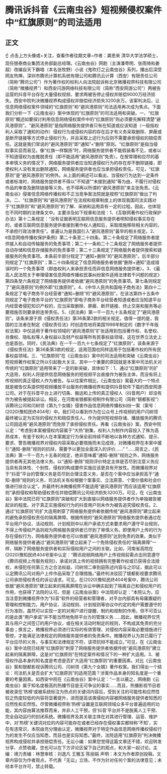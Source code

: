 # 腾讯诉抖音《云南虫谷》短视频侵权案件中“红旗原则”的司法适用
## 正文
☝ 点击上方头像或+关注，查看作者往期文章~作者：龚恩来 清华大学法学硕士，现任银泰商业集团法务部副总经理。《云南虫谷》网剧（主演潘粤明、张雨绮和姜超）改编自天下霸唱（本名张牧野）小说《鬼吹灯之云南虫谷》系列，播出后深受网友热捧。深圳市腾讯计算机系统有限公司和腾讯云计算（西安）有限责任公司（简称“腾讯公司”）作为著作权的权利人向法院起诉称北京微播视界科技有限公司（简称“微播视界”）和西安闪游网络科技有限公司（简称“西安网游公司”）两被告运营的抖音平台存在大量侵权视频，要求两被告停止侵权并赔偿9000万经济损失。西安中院判决微播视界构成侵权并赔偿经济损失3200余万。该案判决后，让信息网络侵权案件领域的“红旗原则”和“避风港原则”司法适用再次成为焦点。下面我们分析一下《云南虫谷》案中体现的“红旗原则”的司法适用和突破。一、“红旗原则”概述如要探讨利用信息网络侵权案件中的“红旗原则”则必须要先解释清楚“避风港原则”。“避风港原则”是指网络服务提供者只有在知道或应该知道（一般指权利人采取了通知的动作）侵权行为或侵权内容的存在后才有义务采取删除、屏蔽或是断开链接等方式停止侵权行为，并且采取上述行为后则不需要承担侵权的赔偿责任。这就是我们常说的“避风港原则”即“通知”+“删除”原则。“红旗原则”是指当侵权事实显而易见，像“红旗一样飘扬”时，网络服务提供者不能假装看不见，或者以不知道侵权为由推脱责任（即不能适用“避风港原则”免责）。在按常理和应尽的基本审慎义务的情况下，网络服务提供者应当知道侵权行为的存在却不删除链接，即使权利人没有发出删除通知，网络服务提供者也应当承担侵权责任。可见，“红旗原则”是“避风港原则”的例外。从上面的阐述可以看出，当侵权行为达到一定条件或者标准时，网络服务提供者不得以“不知道”“未接到通知”等为由，不履行对侵权作品的审查及删除链接等义务。也不得再以所谓的“避风港原则”来主张免责。《云南虫谷》侵害信息网络传播权和不正当竞争案法院就是按照“红旗原则”做出了判决。二、“红旗原则”和“避风港原则”在法规和规章制度上的体现我国司法实践对于“红旗原则”和“避风港原则”的了解、采纳和运用具有一定的过程。因此，也体现在不同时期的法律条文中。主要涉及如下规章和法规：1、《互联网著作权行政保护办法》第十二条规定：“没有证据表明互联网信息服务提供者明知侵权事实存在的，或者互联网信息服务提供者接到著作权人通知后，采取措施移除相关内容的，不承担行政法律责任”。普遍认为是我国引入“避风港原则”最早的相关规定。2、《信息网络传播权保护条例》第二十条至二十四条。第二十条规定了网络服务者提供接入和自动传输服务的免责事项；第二十一条和二十二条规定了网络服务者提供自动存储和信息存储服务的免责事项；第二十三条规定了网络服务者提供搜索和链接服务的免责事项。本条前半部分规定了“通知+删除”的“避风港原则”。后半部分则规定了“红旗原则”；第二十四条规定了信息网络服务者依据“删除+通知”造成错误时的一个免责事项（即由权利人来承担责任而非信息网络服务提供者）。3、《最高人民法院关于审理侵害信息网络传播权民事纠纷案件适用法律若干问题的规定》第四条至六条规定了网络服务提供者依据“避风港原则”的免责事项。第七条则规定了“避风港原则”的例外即“红旗原则”。4、《中华人民共和国电子商务法》第四十二条规定了电子商务平台经营者“通知+删除”的“避风港原则”。在该法第四十五条中则规定了电子商务平台的“红旗原则”即电子商务平台经营者知道或者应当知道平台内经营者侵犯知识产权的，应当采取删除、屏蔽、断开链接、终止交易和服务等必要措施否则要承担连带责任。5、《民法典》第一千一百九十五条规定了“避风港原则”。该条来源于原《侵权责任法》第36条第2款的相关规定。值得一提的是，我国的立法者在制定《侵权责任法》时创造性地将美国1998年制定的《数字千年版权法案》中仅适用于著作权领域的“避风港原则”扩张适用到包括著作权、名誉权、肖像权、隐私权等人身权益以及财产权益等所有民事权益领域，这在世界立法史上也是首创。同时，《民法典》在一千一百九十七条规定了“红旗原则”。该条来源于《侵权责任法》第36条第3款的规定，适用范围也同样适用于包括著作权的所有民事权益领域。三、“红旗原则”在《云南虫谷》案中的司法适用和突破《云南虫谷》短视频著作权案之所以引起极大关注，其中一个重要的原因就是本案中司法机关对传统的“红旗原则”适用带来了一定的新突破，具体如下：1、通过“红旗原则”的扩大适用，权利人将提供信息网络服务的短视频平台直接作为被告主体，而没有将上传视频的真正侵权人作为被告。与以往案件相比，《云南虫谷》案最大的一个特点就是被告仅系提供短视频播放平台服务的微播视界和提供抖音软件下载的西安网游公司。对于在抖音平台上进行切条、搬运和上传的真正侵权人（抖音用户）却没有作为被告被提起诉讼。相反，在河南省银都影视制作有限公司（简称“银都影视”）诉腾讯公司和闫树领《第九个女婿》侵害作品信息网络传播权纠纷一案（案号：(2020)豫知民终404号）中。我们可以看到作为在公众号上传视频的用户闫树领最终被认定为实际的侵权方和赔偿责任人。作为提供短视频存储、播放服务的腾讯公司因适用“避风港原则”而免除了承担侵权责任。再看《云南虫谷》案。西安中院认定：“考虑到本案被侵权内容属于“大热”剧集，权利人为制作内容投入了殊为高昂成本，有鉴于权利人在本案裁定行为保全前持续不断地以各种方式通知、提示、要求、警告微播视界对侵权内容采取必要措施而未见成效，对微播视界在本案中援引“通知-删除”规则的抗辩，需要予以更加全面深入的评价……”  “……简言之，《民法典》第一千一百九十五条的规定，绝非意味着“通知-删除”规则之外，网络服务提供者再无其他法律义务。以“通知-删除”规则评价特定主体是否尽到注意义务应当具有具体性、个别性、侵权的构成要件实施应该更具有开放性。而微播视界对于“抖音”平台的管理义务是否尽到合理注意义务，是否在个案中应当承担高于“通知-删除”规则的义务，司法机关有权根据个案事实、立法原意、个案价值和社会价值进行综合认定”。并最终判决微播视界不能适用“避风港原则”而应该适用“红旗原则”承担侵权和帮助侵权责任并赔偿腾讯公司经济损失3200万。可见，在《云南虫谷》案中法院已将“红旗原则”突破和扩大到直接以网络服务提供者作为单独被告被起诉的程度。对于真正实施侵权行为的抖音用户则未作为被告追究侵权责任。2、通过“红旗原则”的扩大适用刺穿了网络服务提供者依据传统“避风港原则”建立起来的避免承担侵权责任的隔离屏障。根据传统的“避风港原则”网络服务提供者通过在平台用户协议、活动规则、计划规则中以用户承诺方式来要求用户遵守平台规则，不得上传侵权产品则视为网络服务提供者已尽到了审慎义务。即使用户上传的行为存在侵权行为，网络服务提供者也可以依据“避风港原则”达到免责的效果。类似于网络服务提供者通过“避风港原则”建立起来了一个免除侵权责任的“隔离屏障“一样，隔断了网络服务提供者和实际侵权用户之间的关联。比如，河南省高院在(2020)豫知民终404号案中认定：“腾讯视频网络用户上传视频前需点击同意遵守《腾讯视频上传服务规则》，承诺对其上传的视频拥有完整著作权或已获得合法授权，未侵犯任何第三方之合法权益，闫树领二审到庭陈述内容与之印证，据此可以认定腾讯公司对用户上传作品采取了合理措施。”最终判决驳回了银都影视要求腾讯公司承担侵权责任的诉讼请求。可见，在(2020)豫知民终404号案中，腾讯公司依据“避风港原则”建立起来的隔离屏障在诉讼中确实起到了隔离自己和侵权用户的作用，也获得了法院的认可。但是《云南虫谷案》中法院却认定：“本院认为，应当注意到微播视界作为”抖音“软件的经营者和管理者，对平台内部具有毋庸置疑的管理和控制能力。用户协议、活动规则、计划规则等协议中约定的用户需要遵守的行为准则，虽然可以实现一定的对用户进行提醒、制约和规制的作用，但不可否认的是此类“用户承诺”并不能当然地免除平台方的管理义务……因此，微播视界仅凭其与用户之间签订的用户协议，或在相关活动时制定的规则，不构成其免责的充分事由；换言之，微播视界必须进行实际的有效管理，对侵权内容采取必要措施进行管控，才能满足法律规定的网络服务提供者的免责条件。微播视界认为其已履行了平台应尽的义务，与事实和法律规定不符，该项抗辩不能成立。”可见，在《云南虫谷》案中法院已经用“红旗原则”刺穿了网络服务提供者依据传统“避风港原则”建立起来的隔离屏障，这是对“红旗原则”在特定案件和情况下的一种扩大适用。3、被侵权作品本身的知名度是考虑是否扩大适用“红旗原则”的重要因素。对比《云南虫谷》案和银都影视诉腾讯公司、闫树领《第九个女婿》著作权案。我们得出一个结论：司法机关是否会扩大“红旗原则”的适用范围？涉案作品本身的知名度是一个重要的考量因素。如西安中院在《云南虫谷》案中认定：“一言以蔽之，网络剧《云南虫谷》属于知名度极高的热播节目是无可争议的事实……而且，热播影视节目若被收录在‘热榜’或被系统标注为热点的关键词内容后，受到关注的可能性和应然性较之热度较低的内容将显著提升，进而提高该类侵权内容被网络服务提供者知悉的应然性和实然性。尽管微播视界称‘热榜’设置是互联网领域众多平台普遍适用的功能，其内容由算法推荐而来，并非人工干预，但‘抖音’平台并不是脱离人工干预、完全自动运行的封闭系统。微播视界及其关联主体在对其进行管理、运营、维护中，对‘热榜’关键词对应的内容可能存在或者已经存在侵权事实都辩称‘不知’，实在有违常识，本院由充分理由认定，微播视界对于特定作品信息网络传播权侵权行为的发生不仅应当知悉，而且也是实际知悉。”最终，法院适用“红旗原则”判决微播视界构成侵权并承担赔偿责任。无讼小编：如果您觉得这篇文章还不错，欢迎转发分享、点赞收藏，您也可以在下方评论区留下自己的观点，和大家一起讨论。主编：靖力责编：林慧审核：刘逸凡 王雅玉 陈丽娟 声明：本文为作者原创投稿，文章内容仅为作者观点，不代表「无讼」立场，不作为针对任何个案的法律意见；未经本平台许可，禁止转载。